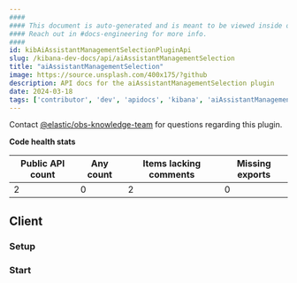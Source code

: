 ```yaml
---
####
#### This document is auto-generated and is meant to be viewed inside our experimental, new docs system.
#### Reach out in #docs-engineering for more info.
####
id: kibAiAssistantManagementSelectionPluginApi
slug: /kibana-dev-docs/api/aiAssistantManagementSelection
title: "aiAssistantManagementSelection"
image: https://source.unsplash.com/400x175/?github
description: API docs for the aiAssistantManagementSelection plugin
date: 2024-03-18
tags: ['contributor', 'dev', 'apidocs', 'kibana', 'aiAssistantManagementSelection']
---
```




Contact [@elastic/obs-knowledge-team](https://github.com/orgs/elastic/teams/obs-knowledge-team) for questions regarding this plugin.

**Code health stats**

| Public API count  | Any count | Items lacking comments | Missing exports |
|-------------------|-----------|------------------------|-----------------|
| 2 | 0 | 2 | 0 |

## Client

### Setup
<DocDefinitionList data={[aiAssistantManagementSelectionObj.client.setup]}/>

### Start
<DocDefinitionList data={[aiAssistantManagementSelectionObj.client.start]}/>

